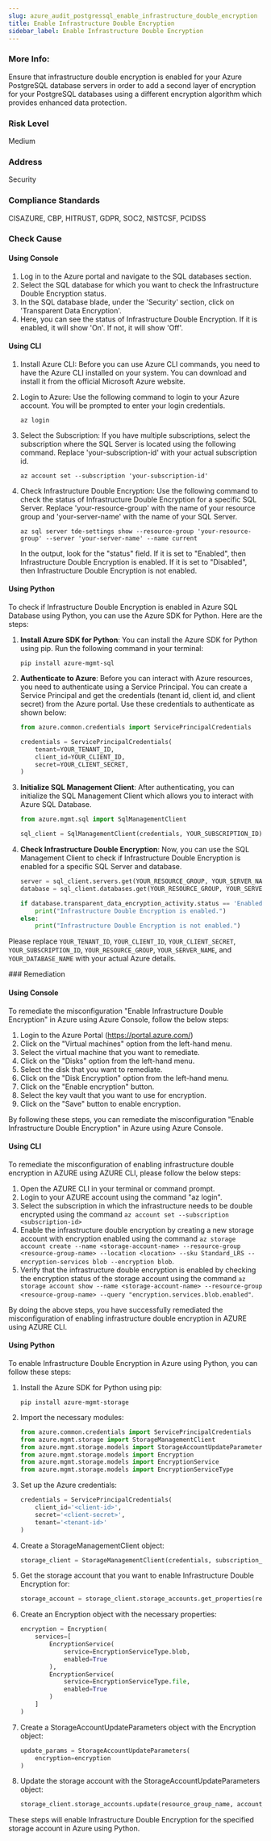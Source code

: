 ```yaml
---
slug: azure_audit_postgressql_enable_infrastructure_double_encryption
title: Enable Infrastructure Double Encryption
sidebar_label: Enable Infrastructure Double Encryption
---
```


### More Info:

Ensure that infrastructure double encryption is enabled for your Azure PostgreSQL database servers in order to add a second layer of encryption for your PostgreSQL databases using a different encryption algorithm which provides enhanced data protection.

### Risk Level

Medium

### Address

Security

### Compliance Standards

CISAZURE, CBP, HITRUST, GDPR, SOC2, NISTCSF, PCIDSS


<Tabs><Tab title='Cause'>
### Check Cause

#### Using Console

1. Log in to the Azure portal and navigate to the SQL databases section.
2. Select the SQL database for which you want to check the Infrastructure Double Encryption status.
3. In the SQL database blade, under the 'Security' section, click on 'Transparent Data Encryption'.
4. Here, you can see the status of Infrastructure Double Encryption. If it is enabled, it will show 'On'. If not, it will show 'Off'.

#### Using CLI

1. Install Azure CLI: Before you can use Azure CLI commands, you need to have the Azure CLI installed on your system. You can download and install it from the official Microsoft Azure website.

2. Login to Azure: Use the following command to login to your Azure account. You will be prompted to enter your login credentials.
   ```
   az login
   ```
3. Select the Subscription: If you have multiple subscriptions, select the subscription where the SQL Server is located using the following command. Replace 'your-subscription-id' with your actual subscription id.
   ```
   az account set --subscription 'your-subscription-id'
   ```
4. Check Infrastructure Double Encryption: Use the following command to check the status of Infrastructure Double Encryption for a specific SQL Server. Replace 'your-resource-group' with the name of your resource group and 'your-server-name' with the name of your SQL Server.
   ```
   az sql server tde-settings show --resource-group 'your-resource-group' --server 'your-server-name' --name current
   ```
   In the output, look for the "status" field. If it is set to "Enabled", then Infrastructure Double Encryption is enabled. If it is set to "Disabled", then Infrastructure Double Encryption is not enabled.

#### Using Python

To check if Infrastructure Double Encryption is enabled in Azure SQL Database using Python, you can use the Azure SDK for Python. Here are the steps:

1. **Install Azure SDK for Python**: You can install the Azure SDK for Python using pip. Run the following command in your terminal:
   ```
   pip install azure-mgmt-sql
   ```
2. **Authenticate to Azure**: Before you can interact with Azure resources, you need to authenticate using a Service Principal. You can create a Service Principal and get the credentials (tenant id, client id, and client secret) from the Azure portal. Use these credentials to authenticate as shown below:
   ```python
   from azure.common.credentials import ServicePrincipalCredentials

   credentials = ServicePrincipalCredentials(
       tenant=YOUR_TENANT_ID,
       client_id=YOUR_CLIENT_ID,
       secret=YOUR_CLIENT_SECRET,
   )
   ```
3. **Initialize SQL Management Client**: After authenticating, you can initialize the SQL Management Client which allows you to interact with Azure SQL Database.
   ```python
   from azure.mgmt.sql import SqlManagementClient

   sql_client = SqlManagementClient(credentials, YOUR_SUBSCRIPTION_ID)
   ```
4. **Check Infrastructure Double Encryption**: Now, you can use the SQL Management Client to check if Infrastructure Double Encryption is enabled for a specific SQL Server and database.
   ```python
   server = sql_client.servers.get(YOUR_RESOURCE_GROUP, YOUR_SERVER_NAME)
   database = sql_client.databases.get(YOUR_RESOURCE_GROUP, YOUR_SERVER_NAME, YOUR_DATABASE_NAME)

   if database.transparent_data_encryption_activity.status == 'Enabled':
       print("Infrastructure Double Encryption is enabled.")
   else:
       print("Infrastructure Double Encryption is not enabled.")
   ```
Please replace `YOUR_TENANT_ID`, `YOUR_CLIENT_ID`, `YOUR_CLIENT_SECRET`, `YOUR_SUBSCRIPTION_ID`, `YOUR_RESOURCE_GROUP`, `YOUR_SERVER_NAME`, and `YOUR_DATABASE_NAME` with your actual Azure details.

</Tab>


<Tab title='Remediation'>
### Remediation

#### Using Console

To remediate the misconfiguration "Enable Infrastructure Double Encryption" in Azure using Azure Console, follow the below steps:

1. Login to the Azure Portal (https://portal.azure.com/)
2. Click on the "Virtual machines" option from the left-hand menu.
3. Select the virtual machine that you want to remediate.
4. Click on the "Disks" option from the left-hand menu.
5. Select the disk that you want to remediate.
6. Click on the "Disk Encryption" option from the left-hand menu.
7. Click on the "Enable encryption" button.
8. Select the key vault that you want to use for encryption.
9. Click on the "Save" button to enable encryption.

By following these steps, you can remediate the misconfiguration "Enable Infrastructure Double Encryption" in Azure using Azure Console.

#### Using CLI

To remediate the misconfiguration of enabling infrastructure double encryption in AZURE using AZURE CLI, please follow the below steps:

1. Open the AZURE CLI in your terminal or command prompt.
2. Login to your AZURE account using the command "az login".
3. Select the subscription in which the infrastructure needs to be double encrypted using the command `az account set --subscription <subscription-id>`
4. Enable the infrastructure double encryption by creating a new storage account with encryption enabled using the command `az storage account create --name <storage-account-name> --resource-group <resource-group-name> --location <location> --sku Standard_LRS --encryption-services blob --encryption blob`.
5. Verify that the infrastructure double encryption is enabled by checking the encryption status of the storage account using the command `az storage account show --name <storage-account-name> --resource-group <resource-group-name> --query "encryption.services.blob.enabled"`.

By doing the above steps, you have successfully remediated the misconfiguration of enabling infrastructure double encryption in AZURE using AZURE CLI.

#### Using Python

To enable Infrastructure Double Encryption in Azure using Python, you can follow these steps:

1. Install the Azure SDK for Python using pip:

   ```
   pip install azure-mgmt-storage
   ```

2. Import the necessary modules:

   ```python
   from azure.common.credentials import ServicePrincipalCredentials
   from azure.mgmt.storage import StorageManagementClient
   from azure.mgmt.storage.models import StorageAccountUpdateParameters
   from azure.mgmt.storage.models import Encryption
   from azure.mgmt.storage.models import EncryptionService
   from azure.mgmt.storage.models import EncryptionServiceType
   ```

3. Set up the Azure credentials:

   ```python
   credentials = ServicePrincipalCredentials(
       client_id='<client-id>',
       secret='<client-secret>',
       tenant='<tenant-id>'
   )
   ```

4. Create a StorageManagementClient object:

   ```python
   storage_client = StorageManagementClient(credentials, subscription_id)
   ```

5. Get the storage account that you want to enable Infrastructure Double Encryption for:

   ```python
   storage_account = storage_client.storage_accounts.get_properties(resource_group_name, account_name)
   ```

6. Create an Encryption object with the necessary properties:

   ```python
   encryption = Encryption(
       services=[
           EncryptionService(
               service=EncryptionServiceType.blob,
               enabled=True
           ),
           EncryptionService(
               service=EncryptionServiceType.file,
               enabled=True
           )
       ]
   )
   ```

7. Create a StorageAccountUpdateParameters object with the Encryption object:

   ```python
   update_params = StorageAccountUpdateParameters(
       encryption=encryption
   )
   ```

8. Update the storage account with the StorageAccountUpdateParameters object:

   ```python
   storage_client.storage_accounts.update(resource_group_name, account_name, update_params)
   ```

These steps will enable Infrastructure Double Encryption for the specified storage account in Azure using Python.


</Tab>
</Tabs>